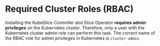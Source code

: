 # Required Cluster Roles (RBAC) 
Installing the KubeSlice Controller and Slice Operator **requires admin privileges** on the 
Kubernetes cluster. Therefore, only a user with the Kubernetes cluster admin role can 
perform this task. The correct name of the RBAC role for admin privileges in Kubernetes is 
`cluster-admin`.